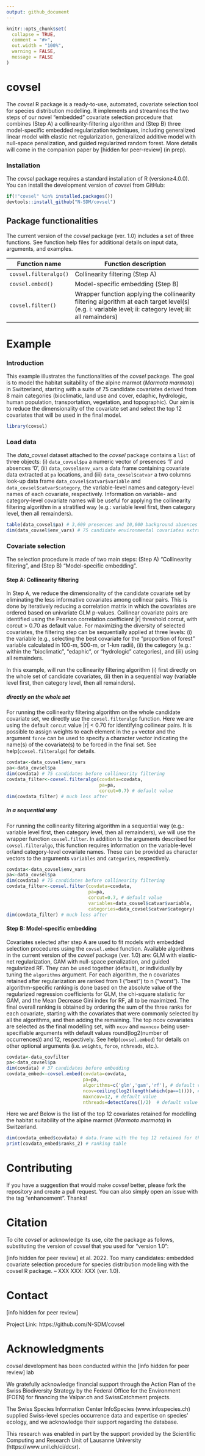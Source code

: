 ```yaml
---
output: github_document
---
```


<!-- README.md is generated from README.Rmd. Please edit that file -->

```r
knitr::opts_chunk$set(
  collapse = TRUE,
  comment = "#>",
  out.width = "100%",
  warning = FALSE,
  message = FALSE
)
```

# covsel

The *covsel* R package is a ready-to-use, automated, covariate selection tool for species distribution modelling. It implements and streamlines the two steps of our novel “embedded” covariate selection procedure that combines (Step A) a collinearity-filtering algorithm and (Step B) three model-specific embedded regularization techniques, including generalized linear model with elastic net regularization, generalized additive model with null-space penalization, and guided regularized random forest. More details will come in the companion paper by [hidden for peer-review] (in prep).

### Installation

The *covsel* package requires a standard installation of R (version≥4.0.0). You can install the development version of *covsel* from GitHub:

```r
if(!"covsel" %in% installed.packages())
devtools::install_github("N-SDM/covsel")
```

## Package functionalities

The current version of the *covsel* package (ver. 1.0) includes a set of three functions. See function help files for additional details on input data, arguments, and examples.

| Function name           | Function description                                                                                                        |
|-------------------------|-----------------------------------------------------------------------------------------------------------------------------|
| `covsel.filteralgo()`   | Collinearity filtering (Step A)                                                                                                     |
| `covsel.embed()`        | Model-specific embedding (Step B)                                                                                                   |
| `covsel.filter()`       |Wrapper function applying the collinearity filtering algorithm at each target level(s) (e.g. i: variable level; ii: category level; iii: all remainders)|

# Example

### Introduction

This example illustrates the functionalities of the *covsel* package. The goal is to model the habitat suitability of the alpine marmot (*Marmota marmota*) in Switzerland, starting with a suite of 75 candidate covariates derived from 8 main categories (bioclimatic, land use and cover, edaphic, hydrologic, human population, transportation, vegetation, and topographic). Our aim is to reduce the dimensionality of the covariate set and select the top 12 covariates that will be used in the final model.

```r
library(covsel)
```

### Load data

The *data_covsel* dataset attached to the *covsel* package contains a `list` of three objects: (i) `data_covsel$pa` a numeric vector of presences '1' and absences '0', (ii) `data_covsel$env_vars` a data frame containing covariate data extracted at `pa` locations, and (iii) `data_covsel$catvar` a two columns look-up data frame `data_covsel$catvar$variable` and `data_covsel$catvar$category`, the variable-level names and category-level names of each covariate, respectively. Information on variable- and category-level covariate names will be useful for applying the collinearity filtering algorithm in a stratified way (e.g.: variable level first, then category level, then all remainders).

```r
table(data_covsel$pa) # 3,609 presences and 10,000 background absences
dim(data_covsel$env_vars) # 75 candidate environmental covariates extracted at pa locations
```


### Covariate selection

The selection procedure is made of two main steps: (Step A) “Collinearity filtering”, and (Step B) “Model-specific embedding”.

#### Step A: Collinearity filtering

In Step A, we reduce the dimensionality of the candidate covariate set by eliminating the less informative covariates among collinear pairs. This is done by iteratively reducing a correlation matrix in which the covariates are ordered based on univariate GLM p-values. Collinear covariate pairs are identified using the Pearson correlation coefficient |r| threshold corcut, with corcut > 0.70 as default value. For maximizing the diversity of selected covariates, the filtering step can be sequentially applied at three levels: (i) the variable (e.g., selecting the best covariate for the “proportion of forest” variable calculated in 100-m, 500-m, or 1-km radii), (ii) the category (e.g.: within the “bioclimatic”, “edaphic”, or “hydrologic” categories), and (iii) using all remainders.

In this example, will run the collinearity filtering algorithm (i) first directly on the whole set of candidate covariates, (ii) then in a sequential way (variable level first, then category level, then all remainders).

##### directly on the whole set

For running the collinearity filtering algorithm on the whole candidate covariate set, we directly use the `covsel.filteralgo` function. Here we are using the default `corcut` value |r| < 0.70 for identifying collinear pairs. It is possible to assign weights to each element in the `pa` vector and the argument `force` can be used to specify a character vector indicating the name(s) of the covariate(s) to be forced in the final set. See help(`covsel.filteralgo`) for details.

```r
covdata<-data_covsel$env_vars
pa<-data_covsel$pa
dim(covdata) # 75 candidates before collinearity filtering
covdata_filter<-covsel.filteralgo(covdata=covdata,
                                  pa=pa,
                                  corcut=0.7) # default value
dim(covdata_filter) # much less after
```

##### in a sequential way

For running the collinearity filtering algorithm in a sequential way (e.g.: variable level first, then category level, then all remainders), we will use the wrapper function `covsel.filter`. In addition to the arguments described for `covsel.filteralgo`, this function requires information on the variable-level or/and category-level covariate names. These can be provided as character vectors to the arguments `variables` and `categories`, respectively.

```r
covdata<-data_covsel$env_vars
pa<-data_covsel$pa
dim(covdata) # 75 candidates before collinearity filtering
covdata_filter<-covsel.filter(covdata=covdata,
                              pa=pa,
                              corcut=0.7, # default value
                              variables=data_covsel$catvar$variable,
                              categories=data_covsel$catvar$category)
dim(covdata_filter) # much less after
```


#### Step B: Model-specific embedding

Covariates selected after step A are used to fit models with embedded selection procedures using the `covsel.embed` function. Available algorithms in the current version of the *covsel* package (ver. 1.0) are: GLM with elastic-net regularization, GAM with null-space penalization, and guided regularized RF. They can be used together (default), or individually by tuning the `algorithms` argument. For each algorithm, the n covariates retained after regularization are ranked from 1 (“best”) to n (“worst”). The algorithm-specific ranking is done based on the absolute value of the regularized regression coefficients for GLM, the chi-square statistic for GAM, and the Mean Decrease Gini index for RF, all to be maximized. The final overall ranking is obtained by ordering the sum of the three ranks for each covariate, starting with the covariates that were commonly selected by all the algorithms, and then adding the remaining. The top ncov covariates are selected as the final modelling set, with `ncov` and `maxncov` being user-specifiable arguments with default values round(log2(number of occurrences)) and 12, respectively. See help(`covsel.embed`) for details on other optional arguments (i.e. `weights`, `force`, `nthreads`, etc.).

```r
covdata<-data_covfilter
pa<-data_covsel$pa
dim(covdata) # 37 candidates before embedding
covdata_embed<-covsel.embed(covdata=covdata,
                            pa=pa,
                            algorithms=c('glm','gam','rf'), # default value
                            ncov=ceiling(log2(length(which(pa==1)))), # default value
                            maxncov=12, # default value
                            nthreads=detectCores()/2)  # default value
```

Here we are! Below is the list of the top 12 covariates retained for modelling the habitat suitability of the alpine marmot (*Marmota marmota*) in Switzerland.

```r
dim(covdata_embed$covdata) # data.frame with the top 12 retained for the final modelling set
print(covdata_embed$ranks_2) # ranking table
```

# Contributing

If you have a suggestion that would make *covsel* better, please fork the repository and create a pull request. You can also simply open an issue with the tag "enhancement". Thanks!

# Citation

To cite *covsel* or acknowledge its use, cite the package as follows, substituting the version of *covsel* that you used for “version 1.0”:

[info hidden for peer review] et al. 2022. Too many candidates: embedded covariate selection procedure for species distribution modelling with the covsel R package. – XXX XXX: XXX (ver. 1.0).

# Contact

[info hidden for peer review]

Project Link: https://github.com/N-SDM/covsel

# Acknowledgments

*covsel* development has been conducted within the [info hidden for peer review] lab

We gratefully acknowledge financial support through the Action Plan of the Swiss Biodiversity Strategy by the Federal Office for the Environment (FOEN) for financing the Valpar.ch and SwissCatchment projects.

The Swiss Species Information Center InfoSpecies (www.infospecies.ch) supplied Swiss-level species occurrence data and expertise on species’ ecology, and we acknowledge their support regarding the database.

This research was enabled in part by the support provided by the Scientific Computing and Research Unit of Lausanne University (https://www.unil.ch/ci/dcsr).
